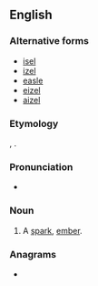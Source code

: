 ==English==

===Alternative forms===
* [[isel]]
* [[izel]]
* [[easle]]
* [[eizel]]
* [[aizel]]

===Etymology===
{{etyl|ang|en}} {{m|ang|ysel}}, {{m|ang|ysle}}.

===Pronunciation===
* {{IPA|en|/ˈaɪzəl/}}

===Noun===
{{en-noun}}

# {{lb|en|dialectal}} A [[spark]], [[ember]].

===Anagrams===
* {{anagrams|en|a=eilz|izel}}